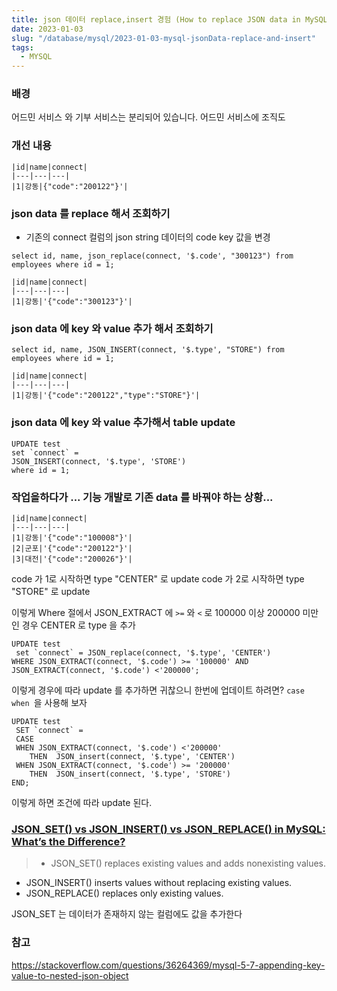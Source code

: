 ```yaml
---
title: json 데이터 replace,insert 경험 (How to replace JSON data in MySQL?)
date: 2023-01-03
slug: "/database/mysql/2023-01-03-mysql-jsonData-replace-and-insert"
tags:
  - MYSQL
---
```


### 배경

어드민 서비스 와 기부 서비스는 분리되어 있습니다.
어드민 서비스에 조직도


### 개선 내용
```
|id|name|connect|
|---|---|---|
|1|강동|{"code":"200122"}'|

```
### json data 를 replace 해서 조회하기

* 기존의 connect 컬럼의 json string 데이터의 code key 값을 변경
```
select id, name, json_replace(connect, '$.code', "300123") from employees where id = 1;
```

```
|id|name|connect|
|---|---|---|
|1|강동|'{"code":"300123"}'|
```
### json data 에 key 와 value 추가 해서 조회하기

```
select id, name, JSON_INSERT(connect, '$.type', "STORE") from employees where id = 1;
```
```
|id|name|connect|
|---|---|---|
|1|강동|'{"code":"200122","type":"STORE"}'|
```

### json data 에 key 와 value 추가해서 table update

```
UPDATE test
set `connect` =
JSON_INSERT(connect, '$.type', 'STORE')
where id = 1;
```



### 작업을하다가 ... 기능 개발로 기존 data 를 바꿔야 하는 상황...
```
|id|name|connect|
|---|---|---|
|1|강동|'{"code":"100008"}'|
|2|군포|'{"code":"200122"}'|
|3|대전|'{"code":"200026"}'|
```
code 가 1로 시작하면 type "CENTER" 로 update
code 가 2로 시작하면 type "STORE" 로 update


이렇게 Where 절에서 JSON_EXTRACT 에 `>=` 와 `<` 로 100000 이상 200000 미만인 경우 CENTER 로 type 을 추가
```
UPDATE test
 set `connect` = JSON_replace(connect, '$.type', 'CENTER')
WHERE JSON_EXTRACT(connect, '$.code') >= '100000' AND  JSON_EXTRACT(connect, '$.code') <'200000';
```

이렇게  경우에 따라 update 를 추가하면 귀찮으니 한번에 업데이트 하려면?
`case when `을 사용해 보자


```
UPDATE test
 SET `connect` =
 CASE
 WHEN JSON_EXTRACT(connect, '$.code') <'200000'
	THEN  JSON_insert(connect, '$.type', 'CENTER')
 WHEN JSON_EXTRACT(connect, '$.code') >= '200000'
	THEN  JSON_insert(connect, '$.type', 'STORE')
END;
```
이렇게 하면 조건에 따라 update 된다.

### [JSON_SET() vs JSON_INSERT() vs JSON_REPLACE() in MySQL: What’s the Difference?](https://database.guide/json_set-vs-json_insert-vs-json_replace-in-mysql-whats-the-difference/)

> * JSON_SET() replaces existing values and adds nonexisting values.
  * JSON_INSERT() inserts values without replacing existing values.
  * JSON_REPLACE() replaces only existing values.

JSON_SET 는 데이터가 존재하지 않는 컬럼에도 값을 추가한다


### 참고
https://stackoverflow.com/questions/36264369/mysql-5-7-appending-key-value-to-nested-json-object